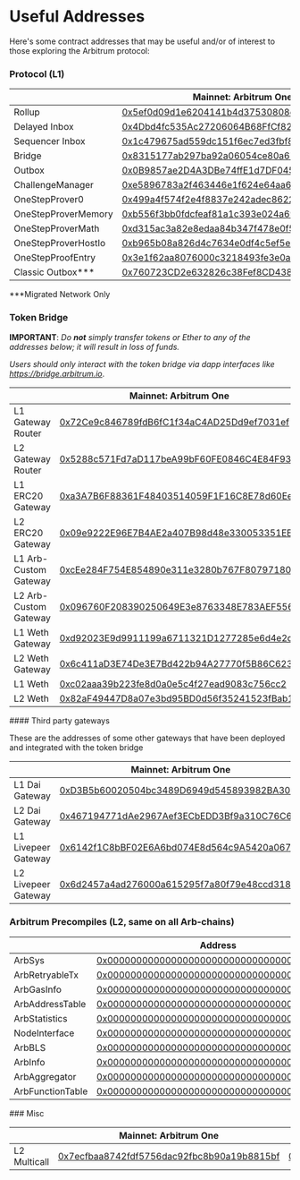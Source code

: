 # Useful Addresses

Here's some contract addresses that may be useful and/or of interest to those exploring the Arbitrum protocol:

### Protocol (L1)

<em className="arb-docs-table useful-address-table" id="protocol-addresses-table">

|                      | Mainnet: Arbitrum One                                                                                                 | Arbitrum Nova                                                                                                         | Nitro Goerli Rollup                                                                                                          |     |
| -------------------- | --------------------------------------------------------------------------------------------------------------------- | --------------------------------------------------------------------------------------------------------------------- | ---------------------------------------------------------------------------------------------------------------------------- | --- |
| Rollup               | [0x5ef0d09d1e6204141b4d37530808ed19f60fba35](https://etherscan.io/address/0x5ef0d09d1e6204141b4d37530808ed19f60fba35) | [0xfb209827c58283535b744575e11953dcc4bead88](https://etherscan.io/address/0xfb209827c58283535b744575e11953dcc4bead88) | [0x45e5cAea8768F42B385A366D3551Ad1e0cbFAb17](https://goerli.etherscan.io/address/0x45e5cAea8768F42B385A366D3551Ad1e0cbFAb17) |     |
| Delayed Inbox        | [0x4Dbd4fc535Ac27206064B68FfCf827b0A60BAB3f](https://etherscan.io/address/0x4Dbd4fc535Ac27206064B68FfCf827b0A60BAB3f) | [0xc4448b71118c9071bcb9734a0eac55d18a153949](https://etherscan.io/address/0xc4448b71118c9071bcb9734a0eac55d18a153949) | [0x6BEbC4925716945D46F0Ec336D5C2564F419682C](https://goerli.etherscan.io/address/0x6BEbC4925716945D46F0Ec336D5C2564F419682C) |     |
| Sequencer Inbox      | [0x1c479675ad559dc151f6ec7ed3fbf8cee79582b6](https://etherscan.io/address/0x1c479675ad559dc151f6ec7ed3fbf8cee79582b6) | [0x211e1c4c7f1bf5351ac850ed10fd68cffcf6c21b](https://etherscan.io/address/0x211e1c4c7f1bf5351ac850ed10fd68cffcf6c21b) | [0x0484A87B144745A2E5b7c359552119B6EA2917A9](https://goerli.etherscan.io/address/0x0484A87B144745A2E5b7c359552119B6EA2917A9) |     |
| Bridge               | [0x8315177ab297ba92a06054ce80a67ed4dbd7ed3a](https://etherscan.io/address/0x8315177ab297ba92a06054ce80a67ed4dbd7ed3a) | [0xc1ebd02f738644983b6c4b2d440b8e77dde276bd](https://etherscan.io/address/0xc1ebd02f738644983b6c4b2d440b8e77dde276bd) | [0xaf4159a80b6cc41ed517db1c453d1ef5c2e4db72](https://goerli.etherscan.io/address/0xaf4159a80b6cc41ed517db1c453d1ef5c2e4db72) |     |
| Outbox               | [0x0B9857ae2D4A3DBe74ffE1d7DF045bb7F96E4840](https://etherscan.io/address/0x0B9857ae2D4A3DBe74ffE1d7DF045bb7F96E4840) | [0xD4B80C3D7240325D18E645B49e6535A3Bf95cc58](https://etherscan.io/address/0xD4B80C3D7240325D18E645B49e6535A3Bf95cc58) | [0x45Af9Ed1D03703e480CE7d328fB684bb67DA5049](https://goerli.etherscan.io/address/0x45Af9Ed1D03703e480CE7d328fB684bb67DA5049) |     |
| ChallengeManager     | [0xe5896783a2f463446e1f624e64aa6836be4c6f58](https://etherscan.io/address/0xe5896783a2f463446e1f624e64aa6836be4c6f58) | [0xa59075221b50c598aed0eae0bb9869639513af0d](https://etherscan.io/address/0xa59075221b50c598aed0eae0bb9869639513af0d) | [0xcaa89a8a8771dfd95020fba805f2dc774d2e625d](https://goerli.etherscan.io/address/0xcaa89a8a8771dfd95020fba805f2dc774d2e625d) |     |
| OneStepProver0       | [0x499a4f574f2e4f8837e242adec86223ef7deefcc](https://etherscan.io/address/0x499a4f574f2e4f8837e242adec86223ef7deefcc) | [0x8323b58c522690e6afae94044825f0c79a93d236](https://etherscan.io/address/0x8323b58c522690e6afae94044825f0c79a93d236) | [0xD7422f07fe48f6e82E40587feb2acaE1451f08A6](https://goerli.etherscan.io/address/0xD7422f07fe48f6e82E40587feb2acaE1451f08A6) |     |
| OneStepProverMemory  | [0xb556f3bb0fdcfeaf81a1c393e024a69a3327b676](https://etherscan.io/address/0xb556f3bb0fdcfeaf81a1c393e024a69a3327b676) | [0x7a6c0503107858f82a790e481024134092e19979](https://etherscan.io/address/0x7a6c0503107858f82a790e481024134092e19979) | [0x9221854E95283670E58738805a2d20405d17682E](https://goerli.etherscan.io/address/0x9221854E95283670E58738805a2d20405d17682E) |     |
| OneStepProverMath    | [0xd315ac3a82e8edaa84b347f478e0f59801747970](https://etherscan.io/address/0xd315ac3a82e8edaa84b347f478e0f59801747970) | [0x1efb116ebc38ce895eb2e5e009234e0e0836f2f5](https://etherscan.io/address/0x1efb116ebc38ce895eb2e5e009234e0e0836f2f5) | [0xFe18aB9B105a8C13Fbd67a0DaCb1C70e84Bb5d5E](https://goerli.etherscan.io/address/0xFe18aB9B105a8C13Fbd67a0DaCb1C70e84Bb5d5E) |     |
| OneStepProverHostIo  | [0xb965b08a826d4c7634e0df4c5ef5e1d1f9b5d13a](https://etherscan.io/address/0xb965b08a826d4c7634e0df4c5ef5e1d1f9b5d13a) | [0x9cbc3f14a57ce6ead0e770f528e2f1e8b8c37613](https://etherscan.io/address/0x9cbc3f14a57ce6ead0e770f528e2f1e8b8c37613) | [0x5518772ddb8e65416c6572E28BE58dAfc8A3834c](https://goerli.etherscan.io/address/0x5518772ddb8e65416c6572E28BE58dAfc8A3834c) |     |
| OneStepProofEntry    | [0x3e1f62aa8076000c3218493fe3e0ae40bcb9a1df](https://etherscan.io/address/0x3e1f62aa8076000c3218493fe3e0ae40bcb9a1df) | [0x7adca86896c4220f19b2f7f9746e7a99e57b0fc5](https://etherscan.io/address/0x7adca86896c4220f19b2f7f9746e7a99e57b0fc5) | [0xe46a0585C3Cb05AaE200161534Af1aE5Dff61294](https://goerli.etherscan.io/address/0xe46a0585C3Cb05AaE200161534Af1aE5Dff61294) |     |
| Classic Outbox\*\*\* | [0x760723CD2e632826c38Fef8CD438A4CC7E7E1A40](https://etherscan.io/address/0x760723CD2e632826c38Fef8CD438A4CC7E7E1A40) |                                                                                                                       |                                                                                                                              |     |

</em>

\*\*\*Migrated Network Only

### Token Bridge

**IMPORTANT**: _Do **not** simply transfer tokens or Ether to any of the addresses below; it will result in loss of funds._

_Users should only interact with the token bridge via dapp interfaces like https://bridge.arbitrum.io_.

<em className="arb-docs-table useful-address-table" id="bridge-addresses-table">

|                       | Mainnet: Arbitrum One                                                                                                 | Mainnet: Arbitrum Nova                                                                                                    | Nitro Goerli Rollup                                                                                                                  |
| --------------------- | --------------------------------------------------------------------------------------------------------------------- | ------------------------------------------------------------------------------------------------------------------------- | ------------------------------------------------------------------------------------------------------------------------------------ |
| L1 Gateway Router     | [0x72Ce9c846789fdB6fC1f34aC4AD25Dd9ef7031ef](https://etherscan.io/address/0x72Ce9c846789fdB6fC1f34aC4AD25Dd9ef7031ef) | [0xC840838Bc438d73C16c2f8b22D2Ce3669963cD48](https://etherscan.io/address/0xC840838Bc438d73C16c2f8b22D2Ce3669963cD48)     | [0x4c7708168395aEa569453Fc36862D2ffcDaC588c](https://goerli.etherscan.io/address/0x4c7708168395aEa569453Fc36862D2ffcDaC588c)         |
| L2 Gateway Router     | [0x5288c571Fd7aD117beA99bF60FE0846C4E84F933](https://arbiscan.io/address/0x5288c571Fd7aD117beA99bF60FE0846C4E84F933)  | [0x21903d3F8176b1a0c17E953Cd896610Be9fFDFa8](https://nova.arbiscan.io/address/0x21903d3F8176b1a0c17E953Cd896610Be9fFDFa8) | [0xE5B9d8d42d656d1DcB8065A6c012FE3780246041](https://goerli.arbiscan.io/address/0xE5B9d8d42d656d1DcB8065A6c012FE3780246041)          |
| L1 ERC20 Gateway      | [0xa3A7B6F88361F48403514059F1F16C8E78d60EeC](https://etherscan.io/address/0xa3A7B6F88361F48403514059F1F16C8E78d60EeC) | [0xB2535b988dcE19f9D71dfB22dB6da744aCac21bf](https://etherscan.io/address/0xB2535b988dcE19f9D71dfB22dB6da744aCac21bf)     | [0x715D99480b77A8d9D603638e593a539E21345FdF](https://goerli.etherscan.io/address/0x715D99480b77A8d9D603638e593a539E21345FdF)         |
| L2 ERC20 Gateway      | [0x09e9222E96E7B4AE2a407B98d48e330053351EEe](https://arbiscan.io/address/0x09e9222E96E7B4AE2a407B98d48e330053351EEe)  | [0xcF9bAb7e53DDe48A6DC4f286CB14e05298799257](https://nova.arbiscan.io/address/0xcF9bAb7e53DDe48A6DC4f286CB14e05298799257) | [0x2eC7Bc552CE8E51f098325D2FcF0d3b9d3d2A9a2](https://goerli.arbiscan.io/address/0x2eC7Bc552CE8E51f098325D2FcF0d3b9d3d2A9a2)          |
| L1 Arb-Custom Gateway | [0xcEe284F754E854890e311e3280b767F80797180d](https://etherscan.io/address/0xcEe284F754E854890e311e3280b767F80797180d) | [0x23122da8C581AA7E0d07A36Ff1f16F799650232f](https://etherscan.io/address/0x23122da8C581AA7E0d07A36Ff1f16F799650232f)     | [0x9fDD1C4E4AA24EEc1d913FABea925594a20d43C7](https://goerli.etherscan.io/address/0x9fDD1C4E4AA24EEc1d913FABea925594a20d43C7)         |
| L2 Arb-Custom Gateway | [0x096760F208390250649E3e8763348E783AEF5562](https://arbiscan.io/address/0x096760F208390250649E3e8763348E783AEF5562)  | [0xbf544970E6BD77b21C6492C281AB60d0770451F4](https://nova.arbiscan.io/address/0xbf544970E6BD77b21C6492C281AB60d0770451F4) | [0x8b6990830cF135318f75182487A4D7698549C717](https://goerli.arbiscan.io/address/0x8b6990830cF135318f75182487A4D7698549C717)          |
| L1 Weth Gateway       | [0xd92023E9d9911199a6711321D1277285e6d4e2db](https://etherscan.io/address/0xd92023E9d9911199a6711321D1277285e6d4e2db) | [0xE4E2121b479017955Be0b175305B35f312330BaE](https://etherscan.io/address/0xE4E2121b479017955Be0b175305B35f312330BaE)     | [0x6e244cD02BBB8a6dbd7F626f05B2ef82151Ab502](https://goerli.etherscan.io/address/0x6e244cD02BBB8a6dbd7F626f05B2ef82151Ab502)         |
| L2 Weth Gateway       | [0x6c411aD3E74De3E7Bd422b94A27770f5B86C623B](https://arbiscan.io/address/0x6c411aD3E74De3E7Bd422b94A27770f5B86C623B)  | [0x7626841cB6113412F9c88D3ADC720C9FAC88D9eD](https://nova.arbiscan.io/address/0x7626841cB6113412F9c88D3ADC720C9FAC88D9eD) | [0xf9F2e89c8347BD96742Cc07095dee490e64301d6](https://goerli.arbiscan.io/address/0xf9F2e89c8347BD96742Cc07095dee490e64301d6)          |
| L1 Weth               | [0xc02aaa39b223fe8d0a0e5c4f27ead9083c756cc2](https://etherscan.io/address/0xc02aaa39b223fe8d0a0e5c4f27ead9083c756cc2) | [0xC02aaA39b223FE8D0A0e5C4F27eAD9083C756Cc2](https://etherscan.io/address/0xC02aaA39b223FE8D0A0e5C4F27eAD9083C756Cc2)     | [0xB4FBF271143F4FBf7B91A5ded31805e42b2208d6](https://goerli.etherscan.io/address/0xB4FBF271143F4FBf7B91A5ded31805e42b2208d6)         |
| L2 Weth               | [0x82aF49447D8a07e3bd95BD0d56f35241523fBab1](https://arbiscan.io/address/0x82aF49447D8a07e3bd95BD0d56f35241523fBab1)  | [0x722E8BdD2ce80A4422E880164f2079488e115365](https://nova.arbiscan.io/address/0x722E8BdD2ce80A4422E880164f2079488e115365) | [0xe39Ab88f8A4777030A534146A9Ca3B52bd5D43A3](https://goerli.arbiscan.arbitrum.io/address/0xe39Ab88f8A4777030A534146A9Ca3B52bd5D43A3) |

</em>
#### Third party gateways

These are the addresses of some other gateways that have been deployed and integrated with the token bridge

|                     | Mainnet: Arbitrum One                                                                                                 |
| ------------------- | --------------------------------------------------------------------------------------------------------------------- |
| L1 Dai Gateway      | [0xD3B5b60020504bc3489D6949d545893982BA3011](https://etherscan.io/address/0xD3B5b60020504bc3489D6949d545893982BA3011) |
| L2 Dai Gateway      | [0x467194771dAe2967Aef3ECbEDD3Bf9a310C76C65](https://arbiscan.io/address/0x467194771dAe2967Aef3ECbEDD3Bf9a310C76C65)  |
| L1 Livepeer Gateway | [0x6142f1C8bBF02E6A6bd074E8d564c9A5420a0676](https://etherscan.io/address/0x6142f1C8bBF02E6A6bd074E8d564c9A5420a0676) |
| L2 Livepeer Gateway | [0x6d2457a4ad276000a615295f7a80f79e48ccd318](https://arbiscan.io/address/0x6D2457a4ad276000A615295f7A80F79E48CcD318)  |

### Arbitrum Precompiles (L2, same on all Arb-chains)

<em className="arb-docs-table useful-address-table" id="precompile-table">

|                  | Address                                                                                                              |
| ---------------- | -------------------------------------------------------------------------------------------------------------------- |
| ArbSys           | [0x0000000000000000000000000000000000000064](https://arbiscan.io/address/0x0000000000000000000000000000000000000064) |
| ArbRetryableTx   | [0x000000000000000000000000000000000000006E](https://arbiscan.io/address/0x000000000000000000000000000000000000006E) |
| ArbGasInfo       | [0x000000000000000000000000000000000000006C](https://arbiscan.io/address/0x000000000000000000000000000000000000006C) |
| ArbAddressTable  | [0x0000000000000000000000000000000000000066](https://arbiscan.io/address/0x0000000000000000000000000000000000000066) |
| ArbStatistics    | [0x000000000000000000000000000000000000006F](https://arbiscan.io/address/0x000000000000000000000000000000000000006F) |
| NodeInterface    | [0x00000000000000000000000000000000000000C8](https://arbiscan.io/address/0x00000000000000000000000000000000000000C8) |
| ArbBLS           | [0x0000000000000000000000000000000000000067](https://arbiscan.io/address/0x0000000000000000000000000000000000000067) |
| ArbInfo          | [0x0000000000000000000000000000000000000065](https://arbiscan.io/address/0x0000000000000000000000000000000000000065) |
| ArbAggregator    | [0x000000000000000000000000000000000000006D](https://arbiscan.io/address/0x000000000000000000000000000000000000006D) |
| ArbFunctionTable | [0x0000000000000000000000000000000000000068](https://arbiscan.io/address/0x0000000000000000000000000000000000000068) |

</em> 
### Misc
<em className="arb-docs-table useful-address-table" id="misc-addresses-table">

|              | Mainnet: Arbitrum One                                                                                                | Mainnet: Arbitrum Nova                                                                                                    | Nitro Goerli Rollup                                                                                                                         |
| ------------ | -------------------------------------------------------------------------------------------------------------------- | ------------------------------------------------------------------------------------------------------------------------- | ------------------------------------------------------------------------------------------------------------------------------------------- |
| L2 Multicall | [0x7ecfbaa8742fdf5756dac92fbc8b90a19b8815bf](https://arbiscan.io/address/0x7ecfbaa8742fdf5756dac92fbc8b90a19b8815bf) | [0x5e1eE626420A354BbC9a95FeA1BAd4492e3bcB86](https://nova.arbiscan.io/address/0x5e1eE626420A354BbC9a95FeA1BAd4492e3bcB86) | [0x108B25170319f38DbED14cA9716C54E5D1FF4623](https://goerli-rollup-explorer.arbitrum.io/address/0x108B25170319f38DbED14cA9716C54E5D1FF4623) |

</em>
